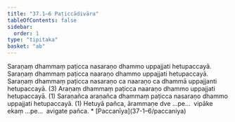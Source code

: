 ```yaml
---
title: "37.1–6 Paṭiccādivāra"
tableOfContents: false
sidebar:
  order: 1
type: "tipitaka"
basket: "ab"
---
```



<DynamicBreadcrumb />

<Division number="52">

<Paragraph number="169">
Saraṇaṃ dhammaṃ paṭicca nasaraṇo dhammo uppajjati hetupaccayā. Saraṇaṃ dhammaṃ paṭicca naaraṇo dhammo uppajjati hetupaccayā. Saraṇaṃ dhammaṃ paṭicca nasaraṇo ca naaraṇo ca dhammā uppajjanti hetupaccayā. (3)


</Paragraph>

<Paragraph number="170">
Araṇaṃ dhammaṃ paṭicca naaraṇo dhammo uppajjati hetupaccayā. (1)


</Paragraph>

<Paragraph number="171">
Saraṇañca araṇañca dhammaṃ paṭicca nasaraṇo dhammo uppajjati hetupaccayā. (1)


</Paragraph>

<Paragraph number="172">
Hetuyā pañca, ārammaṇe dve …pe…  vipāke ekaṃ …pe…  avigate pañca.

</Paragraph>
</Division>

<TableOfContents>
* [Paccanīya](37-1–6/paccaniya)
</TableOfContents>